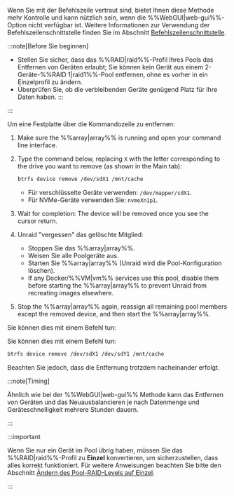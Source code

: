 Wenn Sie mit der Befehlszeile vertraut sind, bietet Ihnen diese Methode mehr Kontrolle und kann nützlich sein, wenn die %%WebGUI|web-gui%%-Option nicht verfügbar ist. Weitere Informationen zur Verwendung der Befehlszeilenschnittstelle finden Sie im Abschnitt [Befehlszeilenschnittstelle](../../../system-administration/advanced-tools/command-line-interface.mdx).

:::note[Before Sie beginnen]

- Stellen Sie sicher, dass das %%RAID|raid%%-Profil Ihres Pools das Entfernen von Geräten erlaubt; Sie können kein Gerät aus einem 2-Geräte-%%RAID 1|raid1%%-Pool entfernen, ohne es vorher in ein Einzelprofil zu ändern.
- Überprüfen Sie, ob die verbleibenden Geräte genügend Platz für Ihre Daten haben.
  :::

:::

Um eine Festplatte über die Kommandozeile zu entfernen:

1. Make sure the %%array|array%% is running and open your command line interface.

2. Type the command below, replacing `X` with the letter corresponding to the drive you want to remove (as shown in the Main tab):

   ```bash
   btrfs device remove /dev/sdX1 /mnt/cache
   ```

   - Für verschlüsselte Geräte verwenden: `/dev/mapper/sdX1`.
   - Für NVMe-Geräte verwenden Sie: `nvmeXn1p1`.

3. Wait for completion: The device will be removed once you see the cursor return.

4. Unraid "vergessen" das gelöschte Mitglied:
   - Stoppen Sie das %%array|array%%.
   - Weisen Sie alle Poolgeräte aus.
   - Starten Sie %%array|array%% (Unraid wird die Pool-Konfiguration löschen).
   - If any Docker/%%VM|vm%% services use this pool, disable them before starting the %%array|array%% to prevent Unraid from recreating images elsewhere.

5. Stop the %%array|array%% again, reassign all remaining pool members except the removed device, and then start the %%array|array%%.

Sie können dies mit einem Befehl tun:

Sie können dies mit einem Befehl tun:

```bash
btrfs device remove /dev/sdX1 /dev/sdY1 /mnt/cache
```

Beachten Sie jedoch, dass die Entfernung trotzdem nacheinander erfolgt.

:::note\[Timing]

Ähnlich wie bei der %%WebGUI|web-gui%% Methode kann das Entfernen von Geräten und das Neuausbalancieren je nach Datenmenge und Geräteschnelligkeit mehrere Stunden dauern.

:::

:::important

Wenn Sie nur ein Gerät im Pool übrig haben, müssen Sie das %%RAID|raid%%-Profil zu **Einzel** konvertieren, um sicherzustellen, dass alles korrekt funktioniert. Für weitere Anweisungen beachten Sie bitte den Abschnitt [Ändern des Pool-RAID-Levels auf Einzel](#changing-pool-raid-levels).

:::

